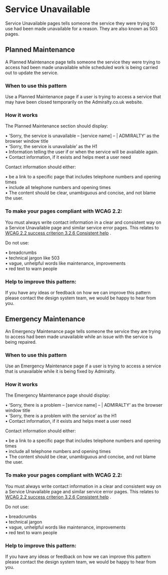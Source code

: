 # Service Unavailable

Service Unavailable pages tells someone the service they were trying to use had been made unavailable for a reason. They are also known as 503 pages.

## Planned Maintenance

A Planned Maintenance page tells someone the service they were trying to access had been made unavailable while scheduled work is being carried out to update the service.


<PlannedMaintenance />

### When to use this pattern

Use a Planned Maintenance page if a user is trying to access a service that may have been closed temporarily on the Admiralty.co.uk website.

### How it works

The Planned Maintenance section should display:

• ‘Sorry, the service is unavailable – [service name] – | ADMIRALTY’ as the browser window title\
• ‘Sorry, the service is unavailable’ as the H1\
• Information telling the user if or when the service will be available again.\
• Contact information, if it exists and helps meet a user need

Contact information should either:

• be a link to a specific page that includes telephone numbers and opening times\
• include all telephone numbers and opening times\
• The content should be clear, unambiguous and concise, and not blame the user.

### To make your pages compliant with WCAG 2.2:

You must always write contact information in a clear and consistent way on a Service Unavailable page and similar service error pages. This relates to [WCAG 2.2 success criterion 3.2.6 Consistent help](https://www.w3.org/WAI/WCAG22/Understanding/consistent-help.html) .

Do not use:

• breadcrumbs\
• technical jargon like 503\
• vague, unhelpful words like maintenance, improvements\
• red text to warn people

### Help to improve this pattern:
If you have any ideas or feedback on how we can improve this pattern please contact the design system team, we would be happy to hear from you.

## Emergency Maintenance


An Emergency Maintenance page tells someone the service they are trying to access had been made unavailable while an issue with the service is being repaired.

<EmergencyMaintenance />

### When to use this pattern

Use an Emergency Maintenance page if a user is trying to access a service that is unavailable while it is being fixed by Admiralty.

### How it works

The Emergency Maintenance page should display:

• ‘Sorry, there is a problem – [service name] – | ADMIRALTY’ as the browser window title\
• ‘Sorry, there is a problem with the service’ as the H1\
• Contact information, if it exists and helps meet a user need

Contact information should either:

• be a link to a specific page that includes telephone numbers and opening times\
• include all telephone numbers and opening times\
• The content should be clear, unambiguous and concise, and not blame the user.

### To make your pages compliant with WCAG 2.2:

You must always write contact information in a clear and consistent way on a Service Unavailable page and similar service error pages. This relates to [WCAG 2.2 success criterion 3.2.6 Consistent help](https://www.w3.org/WAI/WCAG22/Understanding/consistent-help.html) .

Do not use:

• breadcrumbs\
• technical jargon\
• vague, unhelpful words like maintenance, improvements\
• red text to warn people

### Help to improve this pattern:
If you have any ideas or feedback on how we can improve this pattern please contact the design system team, we would be happy to hear from you.


